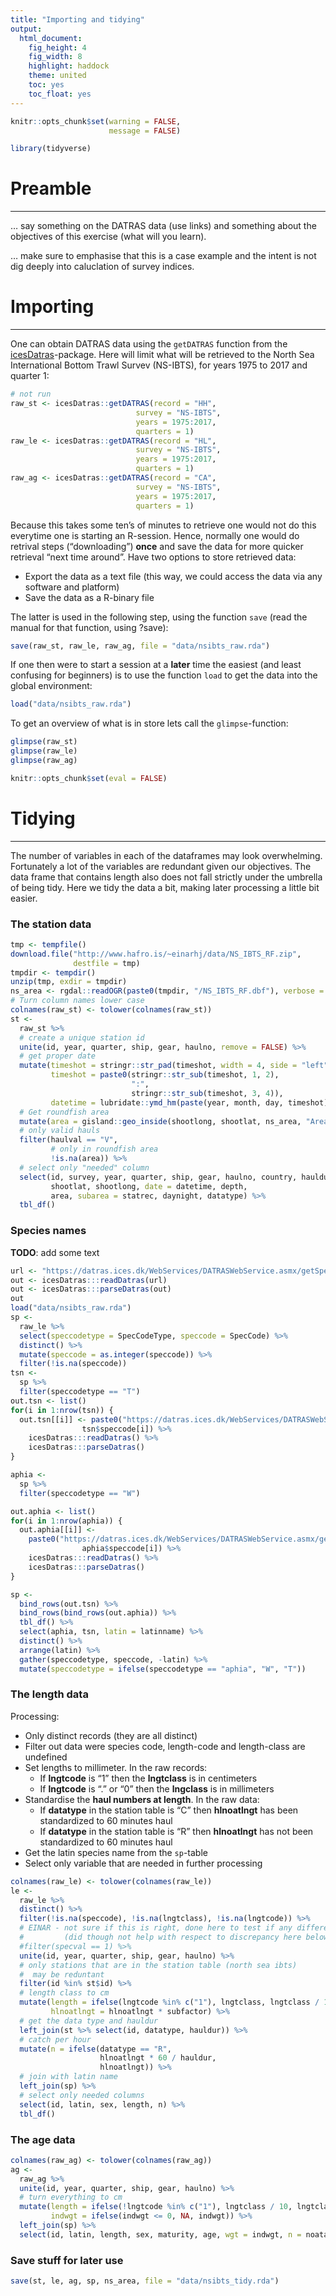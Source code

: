 ```yaml
---
title: "Importing and tidying"
output: 
  html_document:
    fig_height: 4
    fig_width: 8
    highlight: haddock
    theme: united
    toc: yes
    toc_float: yes
---
```


```r
knitr::opts_chunk$set(warning = FALSE,
                      message = FALSE)
```


```r
library(tidyverse)
```

# Preamble
___

... say something on the DATRAS data (use links) and something about the objectives of this exercise (what will you learn).

... make sure to emphasise that this is a case example and the intent is not dig deeply into caluclation of survey indices.


# Importing
___

One can obtain DATRAS data using the `getDATRAS` function from the [icesDatras](https://github.com/ices-tools-prod/icesDatras)-package. Here will limit what will be retrieved to the North Sea International Bottom Trawl Survev (NS-IBTS), for years 1975 to 2017 and quarter 1:

```r
# not run
raw_st <- icesDatras::getDATRAS(record = "HH",
                            survey = "NS-IBTS",
                            years = 1975:2017,
                            quarters = 1)
raw_le <- icesDatras::getDATRAS(record = "HL",
                            survey = "NS-IBTS",
                            years = 1975:2017,
                            quarters = 1)
raw_ag <- icesDatras::getDATRAS(record = "CA",
                            survey = "NS-IBTS",
                            years = 1975:2017,
                            quarters = 1)
```

Because this takes some ten's of minutes to retrieve one would not do this everytime one is starting an R-session. Hence, normally one would do retrival steps ("downloading") **once** and save the data for more quicker retrieval "next time around". Have two options to store retrieved data:

* Export the data as a text file (this way, we could access the data via any software and platform)
* Save the data as a R-binary file

The latter is used in the following step, using the function `save` (read the manual for that function, using ?save):

```r
save(raw_st, raw_le, raw_ag, file = "data/nsibts_raw.rda")
```

If one then were to start a session at a **later** time the easiest (and least confusing for beginners) is to use the function `load` to get the data into the global environment: 
```r
load("data/nsibts_raw.rda")
```

To get an overview of what is in store lets call the `glimpse`-function:

```r
glimpse(raw_st)
glimpse(raw_le)
glimpse(raw_ag)
```

```r
knitr::opts_chunk$set(eval = FALSE)
```

# Tidying
___

The number of variables in each of the dataframes may look overwhelming. Fortunately a lot of the variables are redundant given our objectives. The data frame that contains length also does not fall strictly under the umbrella of being tidy. Here we tidy the data a bit, making later processing a little bit easier.

### The station data

<!-- Need to explain the area stuff -->

```r
tmp <- tempfile()
download.file("http://www.hafro.is/~einarhj/data/NS_IBTS_RF.zip",
              destfile = tmp)
tmpdir <- tempdir()
unzip(tmp, exdir = tmpdir)
ns_area <- rgdal::readOGR(paste0(tmpdir, "/NS_IBTS_RF.dbf"), verbose = FALSE)
# Turn column names lower case
colnames(raw_st) <- tolower(colnames(raw_st))
st <- 
  raw_st %>% 
  # create a unique station id
  unite(id, year, quarter, ship, gear, haulno, remove = FALSE) %>%
  # get proper date
  mutate(timeshot = stringr::str_pad(timeshot, width = 4, side = "left", pad = "0"),
         timeshot = paste0(stringr::str_sub(timeshot, 1, 2),
                           ":",
                           stringr::str_sub(timeshot, 3, 4)),
         datetime = lubridate::ymd_hm(paste(year, month, day, timeshot))) %>% 
  # Get roundfish area
  mutate(area = gisland::geo_inside(shootlong, shootlat, ns_area, "AreaName")) %>% 
  # only valid hauls
  filter(haulval == "V",
         # only in roundfish area
         !is.na(area)) %>% 
  # select only "needed" column
  select(id, survey, year, quarter, ship, gear, haulno, country, hauldur,
         shootlat, shootlong, date = datetime, depth, 
         area, subarea = statrec, daynight, datatype) %>% 
  tbl_df()
```

### Species names

**TODO**: add some text

```r
url <- "https://datras.ices.dk/WebServices/DATRASWebService.asmx/getSpecies?codename=tsn&code=126438"
out <- icesDatras:::readDatras(url)
out <- icesDatras:::parseDatras(out)
out
load("data/nsibts_raw.rda")
sp <- 
  raw_le %>% 
  select(speccodetype = SpecCodeType, speccode = SpecCode) %>% 
  distinct() %>% 
  mutate(speccode = as.integer(speccode)) %>% 
  filter(!is.na(speccode))
tsn <- 
  sp %>% 
  filter(speccodetype == "T")
out.tsn <- list()
for(i in 1:nrow(tsn)) {
  out.tsn[[i]] <- paste0("https://datras.ices.dk/WebServices/DATRASWebService.asmx/getSpecies?codename=tsn&code=",
                tsn$speccode[i]) %>% 
    icesDatras:::readDatras() %>% 
    icesDatras:::parseDatras()
}

aphia <- 
  sp %>% 
  filter(speccodetype == "W")

out.aphia <- list()
for(i in 1:nrow(aphia)) {
  out.aphia[[i]] <- 
    paste0("https://datras.ices.dk/WebServices/DATRASWebService.asmx/getSpecies?codename=aphia&code=",
                aphia$speccode[i]) %>% 
    icesDatras:::readDatras() %>% 
    icesDatras:::parseDatras()
}

sp <-
  bind_rows(out.tsn) %>% 
  bind_rows(bind_rows(out.aphia)) %>% 
  tbl_df() %>% 
  select(aphia, tsn, latin = latinname) %>% 
  distinct() %>% 
  arrange(latin) %>% 
  gather(speccodetype, speccode, -latin) %>% 
  mutate(speccodetype = ifelse(speccodetype == "aphia", "W", "T"))
```

### The length data

Processing:

* Only distinct records (they are all distinct)
* Filter out data were species code, length-code and length-class are undefined
* Set lengths to millimeter. In the raw records:
    - If **lngtcode** is "1" then the **lngtclass** is in centimeters
    - If **lngtcode** is "." or "0" then the **lngclass** is in millimeters
* Standardise the **haul numbers at length**. In the raw data:
    - If **datatype** in the station table is "C" then **hlnoatlngt** has been standardized to 60 minutes haul
    - If **datatype** in the station table is "R" then **hlnoatlngt** has not been standardized to 60 minutes haul
* Get the latin species name from the `sp`-table
* Select only variable that are needed in further processing
    
```r
colnames(raw_le) <- tolower(colnames(raw_le))
le <-
  raw_le %>%
  distinct() %>%
  filter(!is.na(speccode), !is.na(lngtclass), !is.na(lngtcode)) %>%
  # EINAR - not sure if this is right, done here to test if any difference
  #         (did though not help with respect to discrepancy here below)
  #filter(specval == 1) %>% 
  unite(id, year, quarter, ship, gear, haulno) %>%
  # only stations that are in the station table (north sea ibts)
  #  may be reduntant
  filter(id %in% st$id) %>% 
  # length class to cm
  mutate(length = ifelse(lngtcode %in% c("1"), lngtclass, lngtclass / 10),
         hlnoatlngt = hlnoatlngt * subfactor) %>% 
  # get the data type and hauldur
  left_join(st %>% select(id, datatype, hauldur)) %>% 
  # catch per hour
  mutate(n = ifelse(datatype == "R",
                    hlnoatlngt * 60 / hauldur,
                    hlnoatlngt)) %>% 
  # join with latin name
  left_join(sp) %>%
  # select only needed columns
  select(id, latin, sex, length, n) %>% 
  tbl_df()
```

### The age data

```r
colnames(raw_ag) <- tolower(colnames(raw_ag))
ag <- 
  raw_ag %>% 
  unite(id, year, quarter, ship, gear, haulno) %>% 
  # turn everything to cm
  mutate(length = ifelse(!lngtcode %in% c("1"), lngtclass / 10, lngtclass), 
         indwgt = ifelse(indwgt <= 0, NA, indwgt)) %>% 
  left_join(sp) %>% 
  select(id, latin, length, sex, maturity, age, wgt = indwgt, n = noatalk) 
```

### Save stuff for later use

```r
save(st, le, ag, sp, ns_area, file = "data/nsibts_tidy.rda")
```


